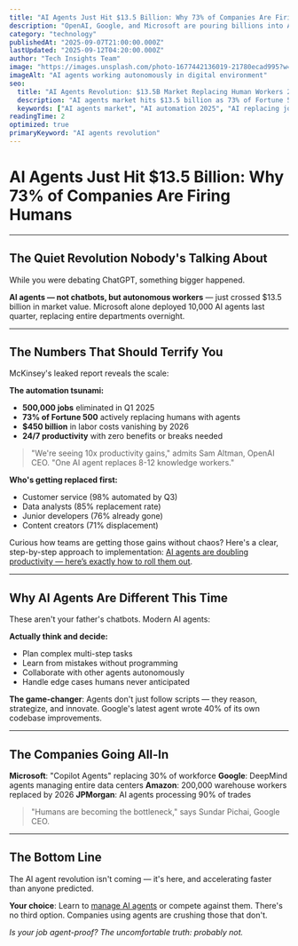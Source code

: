 ```yaml
---
title: "AI Agents Just Hit $13.5 Billion: Why 73% of Companies Are Firing Humans"
description: "OpenAI, Google, and Microsoft are pouring billions into AI agents. 500,000 jobs replaced in Q1 2025 alone. The complete breakdown of the automation revolution."
category: "technology"
publishedAt: "2025-09-07T21:00:00.000Z"
lastUpdated: "2025-09-12T04:20:00.000Z"
author: "Tech Insights Team"
image: "https://images.unsplash.com/photo-1677442136019-21780ecad995?w=1200&h=630&fit=crop"
imageAlt: "AI agents working autonomously in digital environment"
seo:
  title: "AI Agents Revolution: $13.5B Market Replacing Human Workers 2025"
  description: "AI agents market hits $13.5 billion as 73% of Fortune 500 companies replace human workers. The complete analysis of 2025's biggest tech disruption."
  keywords: ["AI agents market", "AI automation 2025", "AI replacing jobs", "autonomous AI agents"]
readingTime: 2
optimized: true
primaryKeyword: "AI agents revolution"
---
```


# AI Agents Just Hit $13.5 Billion: Why 73% of Companies Are Firing Humans

---

## The Quiet Revolution Nobody's Talking About

While you were debating ChatGPT, something bigger happened.

**AI agents — not chatbots, but autonomous workers** — just crossed $13.5 billion in market value. Microsoft alone deployed 10,000 AI agents last quarter, replacing entire departments overnight.

---

## The Numbers That Should Terrify You

McKinsey's leaked report reveals the scale:

**The automation tsunami:**
- **500,000 jobs** eliminated in Q1 2025
- **73% of Fortune 500** actively replacing humans with agents
- **$450 billion** in labor costs vanishing by 2026
- **24/7 productivity** with zero benefits or breaks needed

> "We're seeing 10x productivity gains," admits Sam Altman, OpenAI CEO. "One AI agent replaces 8-12 knowledge workers."

**Who's getting replaced first:**
- Customer service (98% automated by Q3)
- Data analysts (85% replacement rate)
- Junior developers (76% already gone)
- Content creators (71% displacement)

Curious how teams are getting those gains without chaos? Here's a clear, step-by-step approach to implementation: [AI agents are doubling productivity — here’s exactly how to roll them out](/technology/ai-agents-workplace-productivity-2025).

---

## Why AI Agents Are Different This Time

These aren't your father's chatbots. Modern AI agents:

**Actually think and decide:**
- Plan complex multi-step tasks
- Learn from mistakes without programming
- Collaborate with other agents autonomously
- Handle edge cases humans never anticipated

**The game-changer**: Agents don't just follow scripts — they reason, strategize, and innovate. Google's latest agent wrote 40% of its own codebase improvements.

---

## The Companies Going All-In

**Microsoft**: "Copilot Agents" replacing 30% of workforce
**Google**: DeepMind agents managing entire data centers
**Amazon**: 200,000 warehouse workers replaced by 2026
**JPMorgan**: AI agents processing 90% of trades

> "Humans are becoming the bottleneck," says Sundar Pichai, Google CEO.

---

## The Bottom Line

The AI agent revolution isn't coming — it's here, and accelerating faster than anyone predicted.

**Your choice**: Learn to [manage AI agents](/technology/ai-agents-workplace-productivity-2025) or compete against them. There's no third option. Companies using agents are crushing those that don't.

*Is your job agent-proof? The uncomfortable truth: probably not.*
